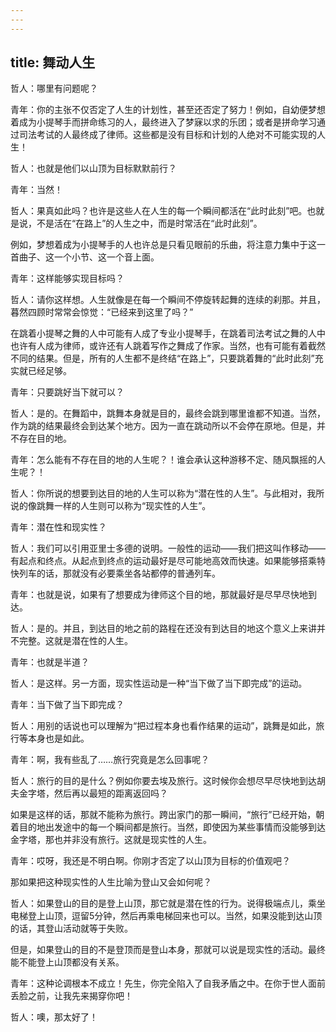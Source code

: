 ```yaml
---
---
---
```

title: 舞动人生
---

哲人：哪里有问题呢？

青年：你的主张不仅否定了人生的计划性，甚至还否定了努力！例如，自幼便梦想着成为小提琴手而拼命练习的人，最终进入了梦寐以求的乐团；或者是拼命学习通过司法考试的人最终成了律师。这些都是没有目标和计划的人绝对不可能实现的人生！

哲人：也就是他们以山顶为目标默默前行？

青年：当然！

哲人：果真如此吗？也许是这些人在人生的每一个瞬间都活在“此时此刻”吧。也就是说，不是活在“在路上”的人生之中，而是时常活在“此时此刻”。

例如，梦想着成为小提琴手的人也许总是只看见眼前的乐曲，将注意力集中于这一首曲子、这一个小节、这一个音上面。

青年：这样能够实现目标吗？

哲人：请你这样想。人生就像是在每一个瞬间不停旋转起舞的连续的刹那。并且，暮然四顾时常常会惊觉：“已经来到这里了吗？”

在跳着小提琴之舞的人中可能有人成了专业小提琴手，在跳着司法考试之舞的人中也许有人成为律师，或许还有人跳着写作之舞成了作家。当然，也有可能有着截然不同的结果。但是，所有的人生都不是终结“在路上”，只要跳着舞的“此时此刻”充实就已经足够。

青年：只要跳好当下就可以？

哲人：是的。在舞蹈中，跳舞本身就是目的，最终会跳到哪里谁都不知道。当然，作为跳的结果最终会到达某个地方。因为一直在跳动所以不会停在原地。但是，并不存在目的地。

青年：怎么能有不存在目的地的人生呢？！谁会承认这种游移不定、随风飘摇的人生呢？！

哲人：你所说的想要到达目的地的人生可以称为“潜在性的人生”。与此相对，我所说的像跳舞一样的人生则可以称为“现实性的人生”。

青年：潜在性和现实性？

哲人：我们可以引用亚里士多德的说明。一般性的运动——我们把这叫作移动——有起点和终点。从起点到终点的运动最好是尽可能地高效而快速。如果能够搭乘特快列车的话，那就没有必要乘坐各站都停的普通列车。

青年：也就是说，如果有了想要成为律师这个目的地，那就最好是尽早尽快地到达。

哲人：是的。并且，到达目的地之前的路程在还没有到达目的地这个意义上来讲并不完整。这就是潜在性的人生。

青年：也就是半道？

哲人：是这样。另一方面，现实性运动是一种“当下做了当下即完成”的运动。

青年：当下做了当下即完成？

哲人：用别的话说也可以理解为“把过程本身也看作结果的运动”，跳舞是如此，旅行等本身也是如此。

青年：啊，我有些乱了……旅行究竟是怎么回事呢？

哲人：旅行的目的是什么？例如你要去埃及旅行。这时候你会想尽早尽快地到达胡夫金字塔，然后再以最短的距离返回吗？

如果是这样的话，那就不能称为旅行。跨出家门的那一瞬间，“旅行”已经开始，朝着目的地出发途中的每一个瞬间都是旅行。当然，即使因为某些事情而没能够到达金字塔，那也并非没有旅行。这就是现实性的人生。

青年：哎呀，我还是不明白啊。你刚才否定了以山顶为目标的价值观吧？

那如果把这种现实性的人生比喻为登山又会如何呢？

哲人：如果登山的目的是登上山顶，那它就是潜在性的行为。说得极端点儿，乘坐电梯登上山顶，逗留5分钟，然后再乘电梯回来也可以。当然，如果没能到达山顶的话，其登山活动就等于失败。

但是，如果登山的目的不是登顶而是登山本身，那就可以说是现实性的活动。最终能不能登上山顶都没有关系。

青年：这种论调根本不成立！先生，你完全陷入了自我矛盾之中。在你于世人面前丢脸之前，让我先来揭穿你吧！

哲人：噢，那太好了！
